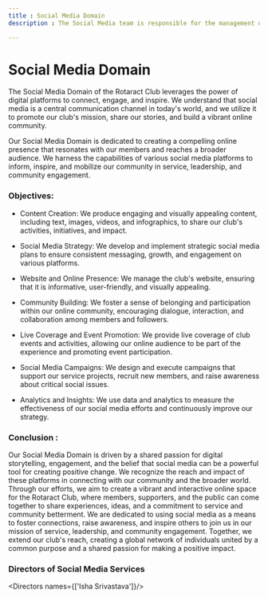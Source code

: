 ```yaml
---
title : Social Media Domain
description : The Social Media team is responsible for the management of online content, and promotion of the organization's brand and message across various platforms.

---
```


# Social Media Domain

The Social Media Domain of the Rotaract Club leverages the power of digital platforms to connect, engage, and inspire. We understand that social media is a central communication channel in today's world, and we utilize it to promote our club's mission, share our stories, and build a vibrant online community.

Our Social Media Domain is dedicated to creating a compelling online presence that resonates with our members and reaches a broader audience. We harness the capabilities of various social media platforms to inform, inspire, and mobilize our community in service, leadership, and community engagement.


### Objectives:

- Content Creation: We produce engaging and visually appealing content, including text, images, videos, and infographics, to share our club's activities, initiatives, and impact.

- Social Media Strategy: We develop and implement strategic social media plans to ensure consistent messaging, growth, and engagement on various platforms.

- Website and Online Presence: We manage the club's website, ensuring that it is informative, user-friendly, and visually appealing.

- Community Building: We foster a sense of belonging and participation within our online community, encouraging dialogue, interaction, and collaboration among members and followers.

- Live Coverage and Event Promotion: We provide live coverage of club events and activities, allowing our online audience to be part of the experience and promoting event participation.

- Social Media Campaigns: We design and execute campaigns that support our service projects, recruit new members, and raise awareness about critical social issues.

- Analytics and Insights: We use data and analytics to measure the effectiveness of our social media efforts and continuously improve our strategy.


### Conclusion :
Our Social Media Domain is driven by a shared passion for digital storytelling, engagement, and the belief that social media can be a powerful tool for creating positive change. We recognize the reach and impact of these platforms in connecting with our community and the broader world. Through our efforts, we aim to create a vibrant and interactive online space for the Rotaract Club, where members, supporters, and the public can come together to share experiences, ideas, and a commitment to service and community betterment. We are dedicated to using social media as a means to foster connections, raise awareness, and inspire others to join us in our mission of service, leadership, and community engagement. Together, we extend our club's reach, creating a global network of individuals united by a common purpose and a shared passion for making a positive impact.

### Directors of Social Media Services
<Directors names={['Isha Srivastava']}/>